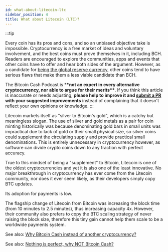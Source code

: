 ```yaml
---
id: what-about-litecoin-ltc
sidebar_position: 4
title: What about Litecoin (LTC)?
---
```


:::tip

Every coin has its pros and cons, and so an unbiased objective take is impossible. Cryptocurrency is a free market of ideas and voluntary involvement, and the best coins must prove themselves in it, including BCH. Readers are encouraged to explore the communities, apps and events that other coins have to offer and hear both sides of the argument. However, as a candidate for [being the global reserve currency](/faqs/Global-Reserve-Currency/what-do-you-mean-global-reserve-currency), other coins tend to have serious flaws that make them a less viable candidate than BCH.

The Bitcoin Cash Podcast is \***\*not an expert in every alternative cryptocurrency, nor able to argue for their merits\*\***. If you think this article is inaccurate or needs adjusting, **please help to improve it and [submit a PR](https://github.com/JeremyEllingham/bitcoincashpodcast-v2) with your suggested improvements** instead of complaining that it doesn't reflect your own opinions or knowledge.
:::

Litecoin markets itself as "silver to Bitcoin's gold", which is a catchy but meaningless slogan. The use of silver and gold metals as a pair for coin minting historically was because denominating gold bars in small units was impractical due to lack of gold or their small physical size, so silver coins could supplement the circulating supply and provide practical small denominations. This is entirely unnecessary in cryptocurrency however, as software can divide crypto coins down to any fraction with perfect accuracy.

True to this mindset of being a "supplement" to Bitcoin, Litecoin is one of the oldest cryptocurrencies and yet it is also one of the least innovative. No major breakthrough in cryptocurrency has ever come from the Litecoin community, nor does it ever seem likely, as their developers simply copy BTC updates.

Its adoption for payments is low.

The flagship change of Litecoin from Bitcoin was increasing the block time (from 10 minutes to 2.5 minutes), thus increasing capacity 4x. However, their community also prefers to copy the BTC scaling strategy of never raising the block size, therefore this tiny gain cannot help them scale to be a worldwide payments system.

See also: [Why Bitcoin Cash instead of another cryptocurrency?](/faqs/BCH/why-bitcoin-cash)

See also: [Nothing is perfect, why NOT Bitcoin Cash?](/faqs/BCH/why-not-bitcoin-cash)
